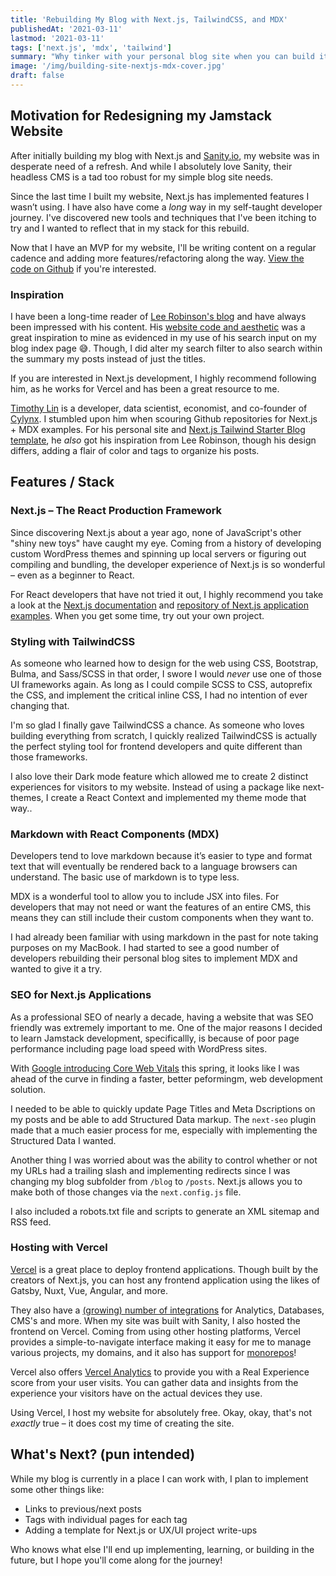 ```yaml
---
title: 'Rebuilding My Blog with Next.js, TailwindCSS, and MDX'
publishedAt: '2021-03-11'
lastmod: '2021-03-11'
tags: ['next.js', 'mdx', 'tailwind']
summary: "Why tinker with your personal blog site when you can build it all over again with Next.js, MDX, and TailwindCSS?"
image: '/img/building-site-nextjs-mdx-cover.jpg'
draft: false
---
```


## Motivation for Redesigning my Jamstack Website

After initially building my blog with Next.js and [Sanity.io](http://sanity.io), my website was in desperate need of a refresh. And while I absolutely love Sanity, their headless CMS is a tad too robust for my simple blog site needs. 

Since the last time I built my website, Next.js has implemented features I wasn’t using. I have also have come a *long* way in my self-taught developer journey. I've discovered new tools and techniques that I've been itching to try and I wanted to reflect that in my stack for this rebuild.

Now that I have an MVP for my website, I'll be writing content on a regular cadence and adding more features/refactoring along the way. [View the code on Github](https://github.com/ekomenyong/ekomenyong.com?ref=ekomenyong_blog) if you're interested.

### Inspiration

I have been a long-time reader of [Lee Robinson's blog](https://leerob.io?ref=ekomenyong.com) and have always been impressed with his content. His [website code and aesthetic](https://github.com/leerob/leerob.io) was a great inspiration to mine as evidenced in my use of his search input on my blog index page 😅.
Though, I did alter my search filter to also search within the summary my posts instead of just the titles.

If you are interested in Next.js development, I highly recommend following him, as he works for Vercel and has been a great resource to me.

[Timothy Lin](https://www.timlrx.com?ref=ekomenyong.com) is a developer, data scientist, economist, and co-founder of [Cylynx](https://www.cylynx.io/).
I stumbled upon him when scouring Github repositories for Next.js + MDX examples. 
For his personal site and [Next.js Tailwind Starter Blog template](https://github.com/timlrx/tailwind-nextjs-starter-blog?ref=ekomenyong.com), he *also* got his inspiration from Lee Robinson, though his design differs, adding a flair of color and tags to organize his posts.

## Features / Stack

### Next.js – The React Production Framework

Since discovering Next.js about a year ago, none of JavaScript's other "shiny new toys" have caught my eye. Coming from a history of developing custom WordPress themes and spinning up local servers or figuring out compiling and bundling, the developer experience of Next.js is so wonderful – even as a beginner to React.

For React developers that have not tried it out, I highly recommend you take a look at the [Next.js documentation](https://nextjs.org/docs) and [repository of Next.js application examples](https://github.com/vercel/next.js/tree/canary/examples). When you get some time, try out your own project.


### Styling with TailwindCSS

As someone who learned how to design for the web using CSS, Bootstrap, Bulma, and Sass/SCSS in that order, I swore I would *never* use one of those UI frameworks again. As long as I could compile SCSS to CSS, autoprefix the CSS, and implement the critical inline CSS, I had no intention of ever changing that.

I'm so glad I finally gave TailwindCSS a chance. As someone who loves building everything from scratch, I quickly realized TailwindCSS is actually the perfect styling tool for frontend developers and quite different than those frameworks. 

I also love their Dark mode feature which allowed me to create 2 distinct experiences for visitors to my website. Instead of using a package like next-themes, I create a React Context and implemented my theme mode that way..

### Markdown with React Components (MDX)

Developers tend to love markdown because it’s easier to type and format text that will eventually be rendered back to a language browsers can understand. The basic use of markdown is to type less. 

MDX is a wonderful tool to allow you to include JSX into files. For developers that may not need or want the features of an entire CMS, this means they can still include their custom components when they want to. 

I had already been familiar with using markdown in the past for note taking purposes on my MacBook. I had started to see a good number of developers rebuilding their personal blog sites to implement MDX and wanted to give it a try.

### SEO for Next.js Applications

As a professional SEO of nearly a decade, having a website that was SEO friendly was extremely important to me. 
One of the major reasons I decided to learn Jamstack development, specificallly, is because of poor page performance including page load speed with WordPress sites. 

With [Google introducing Core Web Vitals](/posts/core-web-vitals-understanding-lcp-fid-and-cls/) this spring, it looks like I was ahead of the curve in finding a faster, better peformingm, web development solution.

I needed to be able to quickly update Page Titles and Meta Dscriptions on my posts and be able to add Structured Data markup.
The `next-seo` plugin made that a much easier process for me, especially with implementing the Structured Data I wanted.

Another thing I was worried about was the ability to control whether or not my URLs had a trailing slash and implementing redirects since I was changing my blog subfolder from `/blog` to `/posts`.
Next.js allows you to make both of those changes via the `next.config.js` file.

I also included a robots.txt file and scripts to generate an XML sitemap and RSS feed.

### Hosting with Vercel

[Vercel](https://vercel.com/) is a great place to deploy frontend applications.
Though built by the creators of Next.js, you can host any frontend application using the likes of Gatsby, Nuxt, Vue, Angular, and more.

They also have a [(growing) number of integrations](https://vercel.com/integrations) for Analytics, Databases, CMS's and more. When my site was built with Sanity, I also hosted the frontend on Vercel.
Coming from using other hosting platforms, Vercel provides a simple-to-navigate interface making it easy for me to manage various projects, my domains, and it also has support for [monorepos](https://vercel.com/blog/monorepos)!

Vercel also offers [Vercel Analytics](https://vercel.com/analytics) to provide you with a Real Experience score from your user visits. You can gather data and insights from the experience your visitors have on the actual devices they use.

Using Vercel, I host my website for absolutely free. Okay, okay, that's not *exactly* true – it does cost my time of creating the site. <Emoji emoji="😜" label="Stuck out toungue wininking face" />

## What's Next? (pun intended)

While my blog is currently in a place I can work with, I plan to implement some other things like:

- Links to previous/next posts
- Tags with individual pages for each tag
- Adding a template for Next.js or UX/UI project write-ups

Who knows what else I'll end up implementing, learning, or building in the future, but I hope you'll come along for the journey!
